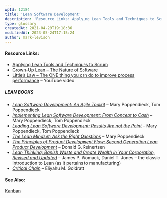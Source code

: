 ```yaml
---
wpId: 12184
title: 'Lean Software Development'
description: 'Resource Links: Applying Lean Tools and Techniques to Scrum Grown-Up Lean – The Nature of Software Little''s Law – The ONE thing you can do to improve process performance – YouTube video LEAN BOOKS Lean Software Development: An Agile Toolkit – Mary Poppendieck, Tom Poppendieck Implementing Lean Software Development: From Concept to Cash – Mary Poppendieck, ...'
type: glossary
createdAt: 2021-04-29T19:18:36
modifiedAt: 2023-05-24T17:15:24
author: mark-levison
---
```



#### Resource Links:

*   [Applying Lean Tools and Techniques to Scrum](https://www.infoq.com/articles/lean-tools-techniques-scrum/)
*   [Grown-Up Lean – The Nature of Software](http://www.leanessays.com/2019/07/grown-up-lean.html)
*   [Little’s Law – The ONE thing you can do to improve process performance](https://www.youtube.com/watch?v=lHQZcMRr2n0) – YouTube video

##### LEAN BOOKS

*   _[Lean Software Development: An Agile Toolkit](https://www.amazon.com/Lean-Software-Development-Agile-Toolkit-dp-0321150783/dp/0321150783/&tag=notesfromatoo-20)_ – Mary Poppendieck, Tom Poppendieck
*   _[Implementing Lean Software Development: From Concept to Cash](https://www.amazon.com/Implementing-Lean-Software-Development-Concept/dp/0321437381/&tag=notesfromatoo-20/&tag=notesfromatoo-20)_ – Mary Poppendieck, Tom Poppendieck
*   _[Leading Lean Software Development: Results Are not the Point](https://www.amazon.com/Leading-Lean-Software-Development-Addison-Wesley-ebook/dp/B002Y1U7VU/&tag=notesfromatoo-20/&tag=notesfromatoo-20)_ – Mary Poppendieck, Tom Poppendieck
*   _[The Lean Mindset: Ask the Right Questions](https://www.amazon.com/Lean-Mindset-Ask-Right-Questions-ebook/dp/B00FBH6LBO/&tag=notesfromatoo-20/&tag=notesfromatoo-20)_ – Mary Poppendieck
*   [_The Principles of Product Development Flow: Second Generation Lean Product Development_](https://www.amazon.com/gp/product/1935401009/&tag=notesfromatoo-20/&tag=notesfromatoo-20) – Donald G. Reinertsen
*   [_Lean Thinking: Banish Waste and Create Wealth in Your Corporation, Revised and Updated_](https://www.amazon.com/Lean-Thinking-Corporation-Revised-Updated/dp/0743249275/&tag=notesfromatoo-20/&tag=notesfromatoo-20) – James P. Womack, Daniel T. Jones – the classic Introduction to Lean (as it pertains to manufacturing)
*   [_Critical Chain_](https://www.amazon.com/Critical-Chain-Eliyahu-M-Goldratt/dp/0884271536/&tag=notesfromatoo-20/&tag=notesfromatoo-20) – Eliyahu M. Goldratt

#### See Also:

[Kanban](/glossary/kanban)
